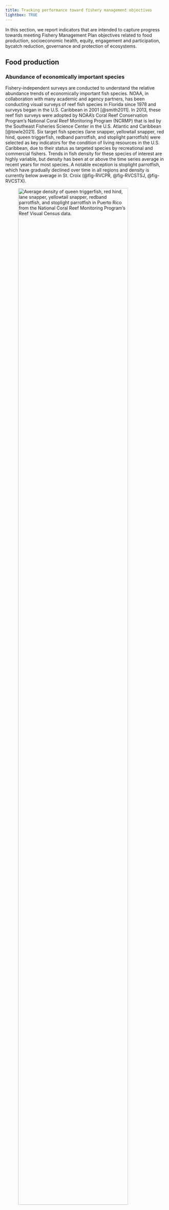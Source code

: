 ```yaml
---
title: Tracking performance toward fishery management objectives
lightbox: TRUE
---
```


In this section, we report indicators that are intended to capture progress towards meeting Fishery Management Plan objectives related to food production, socioeconomic health, equity, engagement and participation, bycatch reduction, governance and protection of ecosystems.

## Food production

### Abundance of economically important species

Fishery-independent surveys are conducted to understand the relative abundance trends of economically important fish species. NOAA, in collaboration with many academic and agency partners, has been conducting visual surveys of reef fish species in Florida since 1978 and surveys began in the U.S. Caribbean in 2001 [@smith2011]. In 2013, these reef fish surveys were adopted by NOAA’s Coral Reef Conservation Program’s National Coral Reef Monitoring Program (NCRMP) that is led by the Southeast Fisheries Science Center in the U.S. Atlantic and Caribbean [@towle2021]. Six target fish species (lane snapper, yellowtail snapper, red hind, queen triggerfish, redband parrotfish, and stoplight parrotfish) were selected as key indicators for the condition of living resources in the U.S. Caribbean, due to their status as targeted species by recreational and commercial fishers. Trends in fish density for these species of interest are highly variable, but density has been at or above the time series average in recent years for most species. A notable exception is stoplight parrotfish, which have gradually declined over time in all regions and density is currently below average in St. Croix (@fig-RVCPR, @fig-RVCSTSJ, @fig-RVCSTX).

![Average density of queen triggerfish, red hind, lane snapper, yellowtail snapper, redband parrotfish, and stoplight parrotfish in Puerto Rico from the National Coral Reef Monitoring Program’s Reef Visual Census data.](/indicator_plots/RVC_PR_plot_final.png){#fig-RVCPR fig-alt="A plot showing the indicator" fig-align="center" width="90%"}

![Average density of queen triggerfish, red hind, lane snapper, yellowtail snapper, redband parrotfish, and stoplight parrotfish in St. Thomas and St. John from the National Coral Reef Monitoring Program’s Reef Visual Census data.](/indicator_plots/RVC_STSJ_plot_final.png){#fig-RVCSTSJ fig-alt="A plot showing the indicator" fig-align="center" width="90%"}

![Average density of queen triggerfish, red hind, lane snapper, yellowtail snapper, redband parrotfish, and stoplight parrotfish in St. Croix from the National Coral Reef Monitoring Program’s Reef Visual Census data.](/indicator_plots/RVC_STX_plot_final.png){#fig-RVCSTX fig-alt="A plot showing the indicator" fig-align="center" width="90%"}

Fishery-independent surveys can be used to look at changes in the overall fish community and understand processes affecting multiple suites of species. The Puerto Rico Long-Term Coral Reef Monitoring Program (PRCRMP) has conducted annual surveys of fish and benthic organisms since 1999 [@puertoricodepartmentofnaturalandenvironmentalresources2019]. Similarly, the USVI Territorial Coral Reef Monitoring Program (TCRMP) conducts annual to semi-annual surveys of coral health, fish community structure and coral health ([https://www.vitcrmp.org/](https://www.google.com/url?q=https://www.vitcrmp.org/&sa=D&source=docs&ust=1733763590069103&usg=AOvVaw2nwqg9fhvdZ3k4tlJFQWV2)). The PRCRMP, TCRMP, and NCRMP programs are all supported by NOAA’s Coral Reef Conservation Program and are complementary, with PRCRMP and TCRMP sampling at fixed sites and NCRMP sampling at stratified random sites. Commercial fish density is calculated by taking the average number of commercially targeted fish per transect over time. The slope of the size spectrum is calculated by binning all observed commercial fish lengths into size categories and then fitting a linear regression through the log-transformed histogram; a more negative slope represents relatively fewer large fish and potentially increased fishing impacts. In Puerto Rico, average commercial fish density fluctuates but is stable over time; insufficient data were available with which to estimate the slope of the size spectra. In the USVI, commercial fish density has increased since the early 2010s, with notable peaks in 2018 and 2021. The slope of the size spectrum has been relatively stable over time but with sudden drops in 2011 and 2018. A single-year increase in density combined with a simultaneous decrease in the size spectrum conveys the sudden appearance of many small fish, suggestive of a large recruitment event across multiple species in 2018 (@fig-fishdensity).

![Commercial fish density from PRCRMP fishery-independent surveys in Puerto Rico (top), commercial fish density from TCRMP fishery-independent surveys in the USVI (middle), and the slope of the log-transformed size spectrum from TCRMP surveys in the USVI (bottom).](/indicator_plots/fish_density_plot_final.png){#fig-fishdensity fig-alt="a plot" fig-align="center"}

### Pelagic:demersal ratio of landings

The ratio of pelagic to demersal species is thought to be responsive to nutrient inputs and the quality of benthic habitat in marine ecosystems [@deleivamoreno2000]; in the context of small islands in the tropical seas, it may convey the availability and productivity of pelagic habitats relative to the size of the shelf and productivity of coral reef habitats. Ratios of pelagic to demersal landings were calculated based on total pounds reported in the Caribbean Commercial Landings data, following a classification of all species based on their reported ecology in FishBase [@froese2024]. In St. Croix, the pelagic-demersal ratio is much higher than the other islands, due to the small shelf area and limited availability of reef habitat; interannual fluctuations for this island are largely influenced by landings of dolphinfish and tunas. In Puerto Rico, the pelagic-demersal ratio has increased in recent years; this may be partially due to changes in reporting that occurred in 2020 (addition of electronic reporting option). In St. Thomas and St. John, the ratio has gradually increased over time; the large peak in the 2018--2019 fishing year could have been a result of hurricane-induced reef habitat loss and subsequent reduction in landings of demersal fish species (@fig-PD).

![Ratios of pelagic to demersal landings, based on reported commercial landings data for Puerto Rico (top), St. Thomas and St. John (middle) and St. Croix (bottom). Note differences in scale of the y-axes; years in the USVI are fishing years (July 1st to June 30th of the following year).](/indicator_plots/PD_ratio_plot_final.png){#fig-PD fig-alt="a plot" fig-align="center" width="60%"}

### Maximum length in the landings

The average maximum length (Lmax) of a species in the landings has been proposed as an indicator of whether large-bodies species have been depleted and are no longer fished [@rochet2003]. The Lmax indicator is derived by assigning a maximum body length for each species (as reported in FishBase) and then calculating the average body length for the landings in each year (based on the Caribbean Commercial Landings database). This analysis was limited to demersal species only, as pelagic species tend to be larger-bodied and the index would otherwise be highly correlated with the pelagic-demersal ratio. The average maximum length in the demersal landings decreased over time in Puerto Rico from 2005--2012, but has been relatively stable since (@fig-avgLmax). In the USVI, there has been no overall trend over time, though there was a sharp decline in St. Thomas and St. John in the 2017--2018 fishing year and a sharp increase in St. Croix in the 2018--2019 fishing year. These changes may reflect changes in fishing behavior tied to impacts from the 2017 hurricanes.

![Average maximum length of demersal species in the reported landings for Puerto Rico (top), St. Thomas and St. John (middle) and St. Croix (bottom). Note that the years in the USVI are fishing years (July 1st to June 30th of the following year).](/indicator_plots/avgLmax_plot_final.png){#fig-avgLmax fig-alt="a plot" fig-align="center" width="60%"}

The proportion of landings within different Lmax classes can also be shown to better understand changes driving the average Lmax value. In Puerto Rico, there is a generally increasing trend of “plate-sized” fish in the 60-100cm category which is driven by increased landings of deepwater snapper species and yellowtail snapper, while a decrease in the 100-200cm Lmax group is driven by declining landings of large-bodies parrotfishes, snook, and some large groupers (@fig-PRLmax). Recent decreases in the 40-60cm Lmax group are driven by landings of lane snapper and queen triggerfish.

![Proportion of commercial demersal landings in each of four maximum body length size classes in Puerto Rico.](/indicator_plots/PR_Lmax_classes_plot_final.png){#fig-PRLmax fig-alt="a plot" fig-align="center" width="60%"}

In St. Thomas there is a notable decrease in the smallest size class (dominated by landings of surgeonfishes and longspine squirrelfish) as well as a recent decrease in the 40-60cm Lmax group, driven by landings of queen triggerfish, gray angelfish, and white grunt. Landings in the 60-100cm Lmax group have fluctuated over time and are influenced by landings of red hind, yellowtail snapper and blue runner (@fig-STTLmax).

![Proportion of commercial demersal landings in each of four maximum body length size classes in St. Thomas and St. John. Note that the years are fishing years (July 1st to June 30th of the following year).](/indicator_plots/STT_Lmax_classes_plot_final.png){#fig-STTLmax fig-alt="a plot" fig-align="center" width="60%"}

In St. Croix, changes in the maximum body size of demersal species landings is being influenced primarily by changes in the targeting of parrotfishes. The \<40cm Lmax group includes redband parrotfish and princess parrotfish and has increased in recent years, while the 40-60cm Lmax class, composed of redfin and redtail parrotfish, has decreased in recent years. The 60-100cm Lmax class has fluctuated over time and is driven by landings of stoplight and queen parrotfish (@fig-STXLmax).

![Proportion of commercial demersal landings in each of four maximum body length size classes in St. Croix. Note that the years are fishing years (July 1st to June 30th of the following year).](/indicator_plots/STX_Lmax_classes_plot_final.png){#fig-STXLmax fig-alt="a plot" fig-align="center" width="60%"}

### Commercial landings

Total landings of conch, lobster, and finfish indicate the ability of U.S. Caribbean fisheries to provide food and revenues, and may be driven by a combination of trends in underlying abundance, market demand, fishing effort, and regulations. Self-reported landings from the Caribbean Commercial Landings Data were compiled; data were originally compiled by paper logbooks, but starting in 2020 some trips in Puerto Rico were reported using electronic reporting (a mobile application). Since 2005, lobster landings have increased in Puerto Rico and decreased in the USVI, with particularly low values in 2017--2018 for St. Thomas and 2018--2019 for St. Croix. Conch landings have been more variable with little trend over time, though there was a sudden decrease in Puerto Rico conch landings in 2020. Note that harvest of queen conch is prohibited in federal waters around Puerto Rico and St. Thomas/St. John, though they are allowed in territorial waters, during their respective open seasons. Landings of other species have decreased significantly over time, particularly starting in 2010 (@fig-totalland). This coincides with initial implementation of annual catch limits in U.S. Caribbean federal waters and may be caused by changes in reporting rather than true reductions in landings.

![Total landings of lobsters (top row), conch (middle row), and all other commercial species (bottom row) from commercial landings data in Puerto Rico (left column), St. Thomas and St. John (middle column) and St. Croix (right column). Confidential landings appear as missing values. Note that the years in the USVI are fishing years (July 1st to June 30th of the following year).](/indicator_plots/total_landings_plot_final.png){#fig-totalland fig-alt="a plot" fig-align="center"}

## Socioeconomic health

### Commercial revenues

The relative revenue contribution to commercial fisheries by species conveys the changing reliance on different species across the U.S. Caribbean. Revenues were calculated from the Caribbean Commercial Landings data based on the weight of landings in each trip and the reported price; anomalously high prices and missing values were replaced by the overall average price for the given species group. In Puerto Rico, approximately a third of the revenues have consistently come from snapper species; this is followed by lobster and conch, which were both increasing in their revenue contribution up to 2017 (@fig-perlandPR). In St. Thomas and St. John, there has also been increasing dependence on lobster, which supplies roughly a third of the revenues for those islands (@fig-perlandSTT). Revenues in St. Croix are not dominated by a single species group; parrotfishes, tunas and mackerels, lobsters, snappers, and dolphinfish make up approximately 75% of the revenues (@fig-perlandSTX).

![Percent revenue contribution for the top ten species groups, stacked by their order of overall importance, for commercial fisheries in Puerto Rico.](/indicator_plots/per_landings_PR.png){#fig-perlandPR fig-alt="a plot" fig-align="center"}

![Percent revenue contribution for the top ten species groups, stacked by their order of overall importance, for commercial fisheries in St. Thomas and St. John. Note that the years are fishing years (July 1st to June 30th of the following year).](/indicator_plots/per_landings_STT.png){#fig-perlandSTT fig-alt="a plot" fig-align="center"}

![Percent revenue contribution for the top ten species groups, stacked by their order of overall importance, for commercial fisheries in St. Croix. Note that the years are fishing years (July 1st to June 30th of the following year).](/indicator_plots/per_landings_STX.png){#fig-perlandSTX fig-alt="a plot" fig-align="center"}

### Commercial fishing trips

Commercial fishing trips are a useful socioeconomic indicator because they capture the amount and type of effort, which may be driven by market factors, regulations, and costs of entering the fishery. The total number of trips, broken down by gear type, was extracted from the Caribbean Commercial Landings database by identifying unique trips based on date and vessel number and extracting the primary reported gear used for each trip. In Puerto Rico, trip numbers have generally decreased over time, with marked decreases in 2017 and 2020; sudden changes in the hook and line fishing in 2012 are due to changes in reporting forms (@fig-gearPR). Effort has similarly declined in St. Thomas and St. John; marked declines after 2010 are likely due to reduced reporting (@fig-gearSTT). Similarly, in St. Croix the number of trips has declined, with the 2018--2019 fishing season reporting particularly low effort (@fig-gearSTX). Gear types are plotted using the same order and color codes, to facilitate comparisons among the islands.

![Total number of commercial fishing trips by gear type in Puerto Rico, separated by primary gear used on the trip.](/indicator_plots/gearTypes_PR.png){#fig-gearPR fig-alt="Plot showing a time series of an indicator"}

![Total number of commercial fishing trips by gear type in St. Thomas and St. John, separated by primary gear used on the trip. Note that the years are fishing years (July 1st to June 30th of the following year).](/indicator_plots/gearTypes_STT.png){#fig-gearSTT fig-alt="Plot showing a time series of an indicator"}

![Total number of commercial fishing trips by gear type in St. Croix, separated by primary gear used on the trip. Note that the years are fishing years (July 1st to June 30th of the following year).](/indicator_plots/gearTypes_STX.png){#fig-gearSTX fig-alt="Plot showing a time series of an indicator"}

Given the potential for changes in reporting to impact trip numbers, it can more informative to look at the composition of gear types. In particular, diving is often a way of entry for new or part-time fishermen as it generally requires lower up-front investments. Peaks in the proportion diving trips in 2017 and 2018 could be a result of lost traps and infrastructure due to hurricanes (@fig-dive).

![Proportion of commercial trips that are reported as diving trips for Puerto Rico (top), St. Thomas and St. John (middle) and St. Croix (bottom). Note that the years in the USVI are fishing years (July 1st to June 30th of the following year).](/indicator_plots/prop_diving_trips_plot_final.png){#fig-dive fig-alt="a plot" fig-align="center" width="75%"}

Ordination of gear types based on reporting landing sites conveys how different regions across the U.S. Caribbean depend on different methods of fishing. Ordinations were conducting using non-metric multidimensional scaling (NMDS) based on matrices representing the proportion of gear types used by landing site. The NMDS algorithm seeks to place different sites in an X-dimensional space, such that the physical distances between each pair of sites best represents the differences in gear types employed. Thus, sites that appear more closely together in the figures are more similar in their gear usage, and the position of the gear type labels denote the relative importance of those gear types in those sites. In Puerto Rico for example, hook and line and bottom long line are closely related and are particularly prevalent in the northern landing sites (in red), whereas nets and traps are more prevalent in the South (blue) (@fig-NMDSPR). In St. Thomas and St. John, there is an association of traps and hook and line fishing (@fig-NMDSSTT), whereas in St. Croix, those gear types are not associated with each other but nets and spearfishing are closely associated within landing sites (@fig-NMDSSTX).

![Ordination of gear type usage by landing site for Puerto Rico, color coded by region.](/indicator_plots/NMDSgear_PR.png){#fig-NMDSPR fig-alt="Plot showing a time series of an indicator"}

![Ordination of gear type usage by landing site for St. Thomas and St. John.](/indicator_plots/NMDSgear_STT.png){#fig-NMDSSTT fig-alt="Plot showing a time series of an indicator"}

![Ordination of gear type usage by landing site for St. Croix.](/indicator_plots/NMDSgear_STX.png){#fig-NMDSSTX fig-alt="Plot showing a time series of an indicator"}

### Economic activity

Some high level indicators of economic activity come in the form of gross domestic product (GDP) and employment trends. GDP data come from the World Bank, and indicate an overall general economic expansion in Puerto Rico [@worldbank2024b]. GDP in the USVI [@worldbank2024a] declined substantially from 2007--2014, but has been increasing steadily since (@fig-GDP).

![Overall Gross Domestic Product in Puerto Rico (top) and the USVI (bottom).](/indicator_plots/GDP_plot_final.png){#fig-GDP fig-alt="a plot" fig-align="center" width="75%"}

GDP can sometimes underestimate the ocean-dependency of the regions’ local island economies; another indicator that is useful is employment/unemployment rate data, which come from the U.S. Bureau of Labor Statistics [@u.s.bureauoflaborstatistics2024] and the U.S. Employment and Training Administration [@u.s.employmentandtrainingadministration2024]. Unemployment has shown a declining trend over time in Puerto Rico and the USVI. In the USVI, there were notable spikes in the unemployment rate in 2018 and 2020, following major hurricanes Irma and Maria and the COVID-19 pandemic.

![Monthly unemployment rate in Puerto Rico (top) and the USVI (bottom).](/indicator_plots/unemployment_plot_final.png){#fig-unemp fig-alt="a plot" fig-align="center"}

### Ocean economy

Due to their unique geography, culture and setting, the islands of Puerto Rico and the USVI are more reliant on the surrounding ocean and marine environments than many parts of the continental United States. Data from the Bureau of Labor Statistics Quarterly Census of Employment and Wages (<https://www.bls.gov/cew/downloadable-data-files.htm>) provide data on the number of establishments, employees, and wages earned for each county by industry (as defined by NAICS code). These data underpin the Economics: National Ocean Watch (ENOW) methods created by NOAA's Office for Coastal Management to track contributions of the ocean economy to the overall economy. There were significant changes to the way ocean economy metrics were calculated for the U.S. Territories in 2016 [@clements], and revised metric data are only available from 2019-2021 through ENOW. It is therefore difficult to assess trends over time until additional data are collected (@fig-NAICS).

![Ocean economy GDP, ocean economy establishments, ocean economy employment, and ocean economy wages (from top to bottom), for Puerto Rico (left column) and the USVI (right column).](/indicator_plots/oceanNAICS_plot_final.png){#fig-NAICS fig-alt="a plot" fig-align="center" width="75%"}

## Equity

### Commercial revenue distribution

Equality in the distribution of revenues across the fishery can be represented by the Gini index which is a value ranging from zero to one, with zero representing perfect equality (revenues distributed equally among all participants) and a value of one representing maximum inequality [all revenues going to a single individual, @gini1936]. The Gini index was calculated based on reported revenues from the Caribbean Commercial Landings database, as they are distributed across the individual vessel or fisher permits (@fig-gini). Overall, the Gini index values suggest that consolidation across U.S. Caribbean fisheries is high compared to other U.S. regions [@BRINSON2016213], though this may be an artifact of reporting if more experienced fishermen are more consistent in their reporting. In St. Thomas and St. John, the index shows a gradual increase throughout the time period, while there is no particular trend apparent in Puerto Rico and St. Croix. There are spikes in inequality in Puerto Rico in 2018 and in St. Croix in 2017-2018 which may be related to fishing industry impacts from hurricanes.

![Equality in the distribution of revenues across the commercial fishery Puerto Rico (top), St. Thomas and St. John (middle) and St. Croix (bottom), as represented by the Gini index. Note that the years in the USVI are fishing years (July 1st to June 30th of the following year).](/indicator_plots/gini_plot_final.png){#fig-gini fig-alt="a plot" fig-align="center" width="75%"}

### Environmental justice, economic, and gentrification pressure

NOAA Fisheries Community Social Vulnerability Indicators Toolbox [@noaafisheries2024] has several social, economic, and climate change indicators that characterize and evaluate a community’s vulnerability and resilience to disturbances (regulations, extreme weather, oil spills, sea level rise, etc.) based on methodology by Jepson and Colburn [-@jepson2013]. In the U.S. Caribbean, housing characteristics evaluate factors related to housing accessibility and quality including median rent and mortgage, number of rooms, and presence of mobile homes. Labor force structure characterizes the availability of employment including females employed, population in the labor force, self-employment, and social security recipients. Personal disruption captures unemployment status, educational attainment, poverty, and marital status. Population composition corresponds to the demographic makeup of a community including race, marital status, age, and ability to speak English. Poverty is expressed as those receiving assistance, families below the poverty line, and individuals older than 65 and younger than 18 in poverty. All of these indicators were developed using census data for 2010 and 2020. Census data for 2020 only was used to develop a retiree migration indicator (key indicator for understanding the degrees of gentrification), which characterizes communities with a higher concentration of retirees and elderly people in the population including households with inhabitants over 65 years, population receiving social security or retirement income, and level of participation in the work force.

All communities in Puerto Rico experienced a decrease in social vulnerability between 2010 and 2020, with scores changing from high vulnerability (scores of 3 or 4) to low vulnerability (scores of 0, 1, or 2). Personal disruption was somewhat of an exception (@fig-CSVIPR). In the USVI, indicators show stability in most areas, except population composition, where all communities analyzed show a decrease in vulnerability (@fig-CSVISTT, @fig-CSVISTX). Particularly dramatic are the decreases in Tutu and Charlotte Amalie.

![CSVI plots PR](/indicator_plots/CSVI_plots/PR_vulnerability3.png){#fig-CSVIPR fig-alt="Plot showing a time series of an indicator"}

![CSVI plots St. Thomas and St. John](/indicator_plots/CSVI_plots/STSJ_vulnerability3.png){#fig-CSVISTT fig-alt="Plot showing a time series of an indicator"}

![CSVI plots St. Croix](/indicator_plots/CSVI_plots/STX_vulnerability3.png){#fig-CSVISTX fig-alt="Plot showing a time series of an indicator"}

## Engagement and participation

### Recreational landings

Recreational catch and effort is a major data gap in the U.S. Caribbean. The Marine Recreational Information Program collected complete years of data in Puerto Rico up until 2016, and in the USVI there are no regular monitoring programs. The Sea Around Us database estimates reported catches based on imputations and assumptions [@pauly2015]. In Puerto Rico, catch was reconstructed by supplementing the MRIP survey with a variety of other studies conducted at various points in time. In the USVI, catch was reconstructed based on a telephone survey conducted by the USVI Division of Fish and Wildlife to estimate resident participation and catch rates, and adding a conservative estimate of tourist catches. These reconstructed estimates suggest that recreational catch has been declining over the last several decades in Puerto Rico, whereas catch has increased over the same period in the USVI (@fig-reccatch).

![Total recreational catch in millions of pounds as estimated by the Sea Around Us database for Puerto Rico (top) and the USVI (bottom).](/indicator_plots/total_rec_catch_plot_final.png){#fig-reccatch fig-alt="a plot" fig-align="center" width="75%"}

### Commercial fishing engagement and reliance

Fishing engagement and reliance indices measure the importance and level of dependence on commercial or recreational fishing for coastal communities [@noaafisheries2024]. Commercial fishing engagement measures the presence of commercial fishing through fishing activity as shown through permits, fish dealers, and vessel landings. A high rank indicates more engagement. Commercial fishing reliance measures the presence of commercial fishing in relation to the population size of a community through fishing activity. A high rank indicates more reliance. Coastal communities on the west and east coasts of Puerto Rico, the north side of St. Thomas, and the southwest of St. Croix had particularly high commercial engagement and reliance for 2016--2020 (@fig-PRengage, @fig-PRreliance, @fig-USVIengage).

![Commercial fishing engagement and reliance in Puerto Rico based on NOAA Fisheries Databases: commercial landings 5-year average for 2016--2020 and permit numbers; and Census data: Population by municipality/sub-district](/indicator_plots/CSVI_plots/PR_engrel_maps.png){#fig-PRengage fig-alt="Plot showing a time series of an indicator"}

![Commercial fishing engagement and reliance in St. Thomas and St. John based on NOAA Fisheries Databases: Commercial landings 5-year average for 2016--2020 and permit numbers; and Census data: Population by municipality/sub-district.](/indicator_plots/CSVI_plots/STSJ_engrel_maps.png){#fig-PRreliance fig-alt="Plot showing a time series of an indicator"}

![Commercial fishing engagement and reliance in St. Croix based on NOAA Fisheries Databases: commercial landings 5-year average for 2016--2020 and permit numbers; and Census data: Population by municipality/sub-district](/indicator_plots/CSVI_plots/STX_engrel_maps.png){#fig-USVIengage fig-alt="Plot showing a time series of an indicator"}

## Bycatch reduction

### Changes in gear type

Data on bycatch in the U.S. Caribbean are generally lacking; target species and bycatch are not differentiated on most logbook forms and the region has minimal observer program coverage (and only on the pelagic longline fleet). The selectivity of gear can be considered as some gear types are highly selective (e.g. spearfishing and diving) while other gear types capture a wide range of target and non-target species. We calculated the proportion of non-selective gear (traps and nets) from the Caribbean Commercial Landings database as a proxy for bycatch in the fisheries. Overall the use of these gear types is decreasing in Puerto Rico and St. Croix while it is increasing in St. Thomas and St. John (@fig-bycatch).

![Indicator of bycatch prevalence as measured by the proportion of commercial trips using non-selective fishing gear types for Puerto Rico (top), St. Thomas and St. John (middle) and St. Croix (bottom). Note that the years in the USVI are fishing years (July 1st to June 30th of the following year).](/indicator_plots/prop_trips_bycatch_plot_final.png){#fig-bycatch fig-alt="a plot" fig-align="center" width="75%"}

## Governance

### Regulatory trends

In the Southeastern United States (including the U.S. Caribbean), management history (MH) data has been cataloged and standardized by the National Oceanic and Atmospheric Administration (NOAA), the National Marine Fisheries Service (NMFS), the Southeast Fisheries Science Center (SEFSC), Fisheries Statistics and Sustainable Fisheries Divisions in collaboration with the Cooperative Institute for Marine and Atmospheric Studies (CIMAS) of the University of Miami in collaboration with the Rosenstiel School of Marine, Atmospheric, and Earth Science and the Southeast Regional Office (SERO). The Github repository SEFSC-ODM-Management-History (<https://github.com/SEFSC/SEFSC-ODM-Management-History>) was used to access and process the available management history data.

The records in the database represent Federal Register (FR) changes in management actions that affect federally managed species. FR notice data were available in the management history database from 1985-2021. The number of unique FR sections within each FR notice were summed annually as an index of regulatory trends in the U.S. Caribbean. The FR section is the part, chapter, and section in which a specific regulation is contained within an FR notice. Management actions have occurred in waves, often increasing with changes to Fishery Management Plans, like the establishment of the Reef Fish FMP in 1985, the establishment of the Queen Conch FMP in 1997, and a major amendment to the FMPs of the U.S. Caribbean region in 2005. The data were only available through 2021, but in 2022 the U.S. Caribbean transitioned from a single Caribbean-wide to three island-based fishery management plans. This major management change was associated with several new regulations and will likely impact the regulation trends indicator in future iterations of this report.

![The number of new management actions implemented in the U.S. Caribbean region based on the annual count of unique Federal Register sections within all Federal Register notices.](/indicator_plots/FRsection_plot_final.png){#fig-FR fig-alt="a plot" fig-align="center" width="75%"}

### Species with informative catch limits

U.S. Caribbean fisheries are highly diverse; over 300 individual species have been recorded in the landings database and there are 54 stocks or complexes within the three Island-based Fishery Management Plans. At the same time, the region is extremely data-limited, with high uncertainty in landings data and lacking reliable indices of abundance, and most annual catch limits are derived using Tier 4 of the control rule included in the FMPs (based on landings over a defined time period). The percentage of stocks or complexes with annual catch limits informed by stock assessments is a useful indicator for tracking progress toward more robust management advice in the region. In recent years, progress has been made and some stock assessments have been accepted for management advice (@fig-tier3).

![Percent of stocks/complex with informative annual catch limits as measured by stock assessments in Puerto Rico (top) and the USVI (bottom).](/indicator_plots/tier3_plot_final.png){#fig-tier3 fig-alt="a plot" fig-align="center" width="75%"}

### Education and outreach events

Programs such as the Marine Resource Education Program (MREP) and NOAA SeaGrant have made substantial gains in outreach and education in the U.S. Caribbean region. MREP is a program developed for fishermen, by fishermen, and is widely recognized as a key venue for engaging industry members and building trust. Sea Grant is a federal-academic collaboration that supports research, education and extension to support coastal resource conservation, conducting outreach in the form of workshops and meetings. The number of participants benefiting from MREP and SeaGrant programs has increased rapidly in recent years. Cumulative numbers of graduates and attendees are reported because once knowledge is gained it remains in the fishing community and is also spread by word-of-mouth (@fig-outreach).

![Number of Marine Resource Education Program industry participants (top) and number of SeaGrant workshop or meeting participants in the U.S. Caribbean region (bottom).](/indicator_plots/outreach_plot_final.png){#fig-outreach fig-alt="a plot" fig-align="center" width="75%"}

### Enforcement actions

The number of recorded law enforcement incidents and patrols may be indicative of changes in availability of law enforcement resources. Data on federal law enforcement incidents where the investigating officer was from the St. Thomas, USVI or San Juan, PR field offices or the word "Caribbean" was mentioned in the brief synopsis were pulled from the NOAA Office of Law Enforcement NOAA Enforcement Information System (NEIS). Similarly, data on federal patrols conducted from a field office in PR or USVI were available in NEIS. Incidents and enforcement have been fairly stable over the short available time series, with some inter-annual variability (@fig-law).

![Monthly count of federal law enforcement incidents in the U.S. Caribbean region by date of incident creation (total n = 101) and monthly count of patrols (including land, sea, and international trade) conducted from a field office in Puerto Rico or USVI (total n = 363).](/indicator_plots/enforcement_barplot.png){#fig-law fig-alt="a plot" fig-align="center"}

## Protection of ecosystems

### Coral cover and coral species diversity

Coral reef ecosystem integrity is a major concern for stakeholders in the U.S. Caribbean region [@seara2024]. The PRCRMP and TRCMP have measured benthic cover at fixed transects for over two decades, allowing for a comparison over time. Coral species richness was calculated based on the average number of hard coral species per 10-m long transect, and percent coral cover is measured by assigning substrate type to randomly assigned points within still images of the benthic transects (TCRMP) or using the continuous intercept method over a fixed transect line (PRCRMP). Trends in species richness for both Puerto Rico and the USVI fluctuate over time with no clear trend, although there has been a sudden decline in recentit years. Percent coral cover has dropped significantly throughout the 25-year time period with large declines occurring in 2005 and 2019, coinciding with major bleaching events (@fig-coral).

![Percent coral cover and coral species richness (average number of species per transect) from TCRMP and PRCRMP biological surveys.](/indicator_plots/coral_spprichness_cover_plot_final.png){#fig-coral fig-alt="a plot" fig-align="center"}
